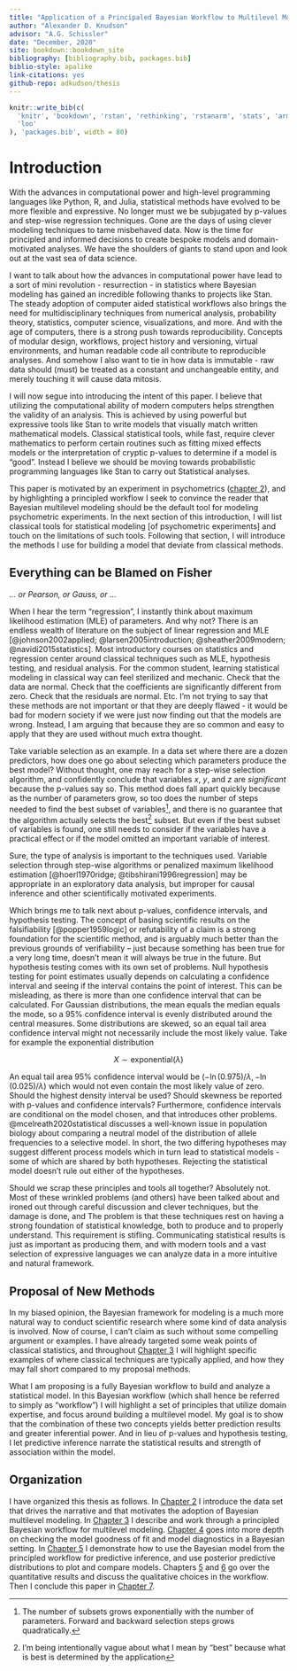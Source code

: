 ```yaml
---
title: "Application of a Principaled Bayesian Workflow to Multilevel Modeling"
author: "Alexander D. Knudson"
advisor: "A.G. Schissler"
date: "December, 2020"
site: bookdown::bookdown_site
bibliography: [bibliography.bib, packages.bib]
biblio-style: apalike
link-citations: yes
github-repo: adkudson/thesis
---
```


```r
knitr::write_bib(c(
  'knitr', 'bookdown', 'rstan', 'rethinking', 'rstanarm', 'stats', 'arm',
  'loo'
), 'packages.bib', width = 80)
```

# Introduction {#intro}

With the advances in computational power and high-level programming languages like Python, R, and Julia, statistical methods have evolved to be more flexible and expressive. No longer must we be subjugated by p-values and step-wise regression techniques. Gone are the days of using clever modeling techniques to tame misbehaved data. Now is the time for principled and informed decisions to create bespoke models and domain-motivated analyses. We have the shoulders of giants to stand upon and look out at the vast sea of data science.

I want to talk about how the advances in computational power have lead to a sort of mini revolution - resurrection - in statistics where Bayesian modeling has gained an incredible following thanks to projects like Stan. The steady adoption of computer aided statistical workflows also brings the need for multidisciplinary techniques from numerical analysis, probability theory, statistics, computer science, visualizations, and more. And with the age of computers, there is a strong push towards reproducibility. Concepts of modular design, workflows, project history and versioning, virtual environments, and human readable code all contribute to reproducible analyses. And somehow I also want to tie in how data is immutable - raw data should (must) be treated as a constant and unchangeable entity, and merely touching it will cause data mitosis.

I will now segue into introducing the intent of this paper. I believe that utilizing the computational ability of modern computers helps strengthen the validity of an analysis. This is achieved by using powerful but expressive tools like Stan to write models that visually match written mathematical models. Classical statistical tools, while fast, require clever mathematics to perform certain routines such as fitting mixed effects models or the interpretation of cryptic p-values to determine if a model is "good". Instead I believe we should be moving towards probabilistic programming languages like Stan to carry out Statistical analyses.

This paper is motivated by an experiment in psychometrics ([chapter 2](#data)), and by highlighting a principled workflow I seek to convince the reader that Bayesian multilevel modeling should be the default tool for modeling psychometric experiments. In the next section of this introduction, I will list classical tools for statistical modeling [of psychometric experiments] and touch on the limitations of such tools. Following that section, I will introduce the methods I use for building a model that deviate from classical methods.

## Everything can be Blamed on Fisher {#ch010-classical-methods}

_... or Pearson, or Gauss, or ..._

When I hear the term "regression", I instantly think about maximum likelihood estimation (MLE) of parameters. And why not? There is an endless wealth of literature on the subject of linear regression and MLE [@johnson2002applied; @larsen2005introduction; @sheather2009modern; @navidi2015statistics]. Most introductory courses on statistics and regression center around classical techniques such as MLE, hypothesis testing, and residual analysis. For the common student, learning statistical modeling in classical way can feel sterilized and mechanic. Check that the data are normal. Check that the coefficients are significantly different from zero. Check that the residuals are normal. Etc. I'm not trying to say that these methods are not important or that they are deeply flawed - it would be bad for modern society if we were just now finding out that the models are wrong. Instead, I am arguing that because they are so common and easy to apply that they are used without much extra thought.

Take variable selection as an example. In a data set where there are a dozen predictors, how does one go about selecting which parameters produce the best model? Without thought, one may reach for a step-wise selection algorithm, and confidently conclude that variables $x$, $y$, and $z$ are _significant_ because the p-values say so. This method does fall apart quickly because as the number of parameters grow, so too does the number of steps needed to find the best subset of variables^[The number of subsets grows exponentially with the number of parameters. Forward and backward selection steps grows quadratically.], and there is no guarantee that the algorithm actually selects the best^[I'm being intentionally vague about what I mean by "best" because what is best is determined by the application] subset. But even if the best subset of variables is found, one still needs to consider if the variables have a practical effect or if the model omitted an important variable of interest.

Sure, the type of analysis is important to the techniques used. Variable selection through step-wise algorithms or penalized maximum likelihood estimation [@hoerl1970ridge; @tibshirani1996regression] may be appropriate in an exploratory data analysis, but improper for causal inference and other scientifically motivated experiments.

Which brings me to talk next about p-values, confidence intervals, and hypothesis testing. The concept of basing scientific results on the falsifiability [@popper1959logic] or refutability of a claim is a strong foundation for the scientific method, and is arguably much better than the previous grounds of verifiability -- just because something has been true for a very long time, doesn't mean it will always be true in the future. But hypothesis testing comes with its own set of problems. Null hypothesis testing for point estimates usually depends on calculating a confidence interval and seeing if the interval contains the point of interest. This can be misleading, as there is more than one confidence interval that can be calculated. For Gaussian distributions, the mean equals the median equals the mode, so a 95% confidence interval is evenly distributed around the central measures. Some distributions are skewed, so an equal tail area confidence interval might not necessarily include the most likely value. Take for example the exponential distribution

$$
X \sim \mathrm{exponential} (\lambda)
$$

An equal tail area 95% confidence interval would be $\left(-\ln(0.975)/\lambda, -\ln(0.025)/\lambda\right)$ which would not even contain the most likely value of zero. Should the highest density interval be used? Should skewness be reported with p-values and confidence intervals? Furthermore, confidence intervals are conditional on the model chosen, and that introduces other problems. @mcelreath2020statistical discusses a well-known issue in population biology about comparing a neutral model of the distribution of allele frequencies to a selective model. In short, the two differing hypotheses may suggest different process models which in turn lead to statistical models - some of which are shared by both hypotheses. Rejecting the statistical model doesn't rule out either of the hypotheses.

Should we scrap these principles and tools all together? Absolutely not. Most of these wrinkled problems (and others) have been talked about and ironed out through careful discussion and clever techniques, but the damage is done, and  The problem is that these techniques rest on having a strong foundation of statistical knowledge, both to produce and to properly understand. This requirement is stifling. Communicating statistical results is just as important as producing them, and with modern tools and a vast selection of expressive languages we can analyze data in a more intuitive and natural framework.

## Proposal of New Methods {#ch010-new-methods}

In my biased opinion, the Bayesian framework for modeling is a much more natural way to conduct scientific research where some kind of data analysis is involved. Now of course, I can't claim as such without some compelling argument or examples. I have already targeted some weak points of classical statistics, and throughout [Chapter 3](#workflow) I will highlight specific examples of where classical techniques are typically applied, and how they may fall short compared to my proposal methods.

What I am proposing is a fully Bayesian workflow to build and analyze a statistical model. In this Bayesian workflow (which shall hence be referred to simply as "workflow") I will highlight a set of principles that utilize domain expertise, and focus around building a multilevel model. My goal is to show that the combination of these two concepts yields better prediction results and greater inferential power. And in lieu of p-values and hypothesis testing, I let predictive inference narrate the statistical results and strength of association within the model.

## Organization {#ch010-organization}

I have organized this thesis as follows. In [Chapter 2](#motivating-data) I introduce the data set that drives the narrative and that motivates the adoption of Bayesian multilevel modeling. In [Chapter 3](#workflow) I describe and work through a principled Bayesian workflow for multilevel modeling. [Chapter 4](#model-checking) goes into more depth on checking the model goodness of fit and model diagnostics in a Bayesian setting. In [Chapter 5](#predictive-inference) I demonstrate how to use the Bayesian model from the principled workflow for predictive inference, and use posterior predictive distributions to plot and compare models. Chapters [5](#) and [6](#) go over the quantitative results and discuss the qualitative choices in the workflow. Then I conclude this paper in [Chapter 7](#conclusion).
